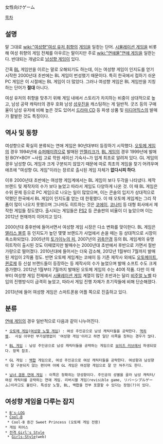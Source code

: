 女性向けゲーム

[[목차]]
== 설명 ==

말 그대로 [[wiki:"여성향"여성 유저 취향]]의 [[게임]]을 일컫는 단어. [[시뮬레이션 게임]]을 비롯해 여성 취향의 게임 전체를 아우르는 말이지만 주로 [[wiki:"연애물"연애 게임]]을 일컫는다. 반대되는 개념으로 [[남성향 게임]]이 있다.

간혹 [[BL]] 게임만을 이르는 말로 오해되기도 하는데, 이는 여성향 게임이 인지도를 얻기 시작한 2000년대 초반에는 BL 게임이 번성했기 때문이다. 특히 한국에서 접하기 쉬운 PC 게임은 이 시절에는 BL 게임이 더 많았다. 그러나 여성향 게임은 BL 게임만을 지칭하는 단어가 '''절대''' 아니다.

여성 유저의 취향을 맞추기 위해 게임 내에서 스토리가 차지하는 비중이 상대적으로 높고, 남성 공략 캐릭터의 경우 호화 남성 [[성우]]진을 캐스팅하는 게 일반적.
굿즈 등의 구매율이 남성 유저에 비해 높은 것도 있어서 [[드라마 CD]] 등 파생 상품 및 [[미디어믹스]]의 발매가 활발한 것도 특징이다.

== 역사 및 동향 ==
여성향으로 확실히 분류되는 연애 게임은 90년대부터 등장하기 시작했다. [[오토메 게임]]의 경우 1994년에 [[슈퍼패미컴]]으로 발매된 [[안젤리크]]가, [[BL 게임]]의 경우 1999년에 발매된 BOY×BOY ~사립 고료 학원 세이신 기숙사~가 업계 최초로 알려져 있다. GL 게임의 경우 남성향 GL 게임과 크게 구분되지 않았기 때문에 따로 최초의 게임을 찾기 어려우며 애초에 "여성향 GL 게임"이라는 장르로 출시된 게임 자체가 '''없다시피 하다'''. 

이후 2000년대 초반에는 여성향 게임계에서는 BL 게임이 보다 두각을 나타냈다. 제작 브랜드 및 제작자의 수가 보다 늘었고 따라서 게임도 다양하게 나온 것. 이 때 BL 게임은 수위 문제 등으로 PC 게임으로 나오는 일이 많았으며, 이는 콘솔의 입지가 상대적으로 약했던 한국에서 BL 게임이 인지도를 얻는 데 한몫했다.
이 때 오토메 게임계는 그리 작품이 많이 나오지 못했으며 그나마도 히트하는 것은 [[코에이]], [[코나미]] 등 대형 회사에서 제작한 게임들 정도였다. 출시되는 게임들은 [[PS2]] 등 콘솔판의 비율이 더 높았으며 이는 2012년 현재까지 이어지고 있다.

2000년대 중후반에 들어서면서 여성향 게임 시장은 다소 변화를 맞이한다. BL 게임은 [[앨리스 블루]] 등 인지도가 높던 몇몇 브랜드가 사업에서 손을 떼는 등 상대적으로 시장이 축소화되었다. 2005년의 [[토가이누의 피]], 2007년의 [[귀축안경]] 등의 BL 게임계의 유명 히트작이 출시된 것도 이때였지만 발매수는 2000년대 초반에서 후반으로 가면서 절반 가량으로 떨어졌다. 2010년대에 들어서는 더욱 감소해, 2012년 1월부터 7월까지 발매된 게임이 2작품 정도.
반면 오토메 게임계는 코에이 등 기존 제작사 외에도 [[오토메이트]], [[퀸로제]] 등 신설 브랜드들이 등장하는 등 제작사의 수가 늘었으며 발매 소프트 수도 크게 증가했다. 2012년 1월부터 7월까지 발매된 오토메 게임의 수는 40여 작품.
다만 이 때부터 여성향 게임 전체에서 [[시뮬레이션 게임]] 계열이 많던 초반과는 달리 [[비주얼 노벨]] 타입의 진행방식이 급격히 늘었고, 따라서 게임 진행 자체가 초기작들에 비해 단순해졌다.

2013년에 들어 여성향 게임은 스마트폰용 어플 쪽으로 진출하고 있다. 
== 분류 ==
[[연애 게임]]의 경우 일반적으로 다음과 같이 나누어진다.

 * [[오토메 게임]]([[여성향 노멀 게임]]) : 여성 주인공으로 남성 캐릭터들을 공략한다. [[역하렘]].  사실 아무런 부가설명없이 '여성향 게임'이라고 하면 일단 이쪽을 칭하는 경우가 많다.

 * [[BL 게임]] : 남성 주인공으로 남성 캐릭터들을 공략하는 게임으로 [[보이즈 러브]]에서 파생되었다. 항목 참조.

 * GL 게임 : [[백합]] 게임으로, 여성 주인공으로 여성 캐릭터들을 공략한다. 여성향과 남성향이 잘 구분되지 않는 편이며 아예 GL 게임은 여성향 게임으로 잘 안 쳐주기도 한다.

 * [[남녀 겸용 연애 게임]] : 이쪽은 정확히는 양성향이다. 주인공의 성별을 골라 남성 캐릭터/여성 캐릭터를 공략하는 연애 게임. 리버시블 게임(revisible game, リバーシブルゲーム)이라고도 불린다. 특성상 노멀, BL, 백합을 전부 포괄할 수 있다는 장점(?)이 있다.

== 여성향 게임을 다루는 잡지 ==
 * [[B's-LOG]]
 * [[Cool-B]]
  * Cool-B 증간 Sweet Princess (오토메 게임 전용)
 * 게임 피어스
 * [[전격 Girl's Style]]
  * [[Girls-Style]](web)
